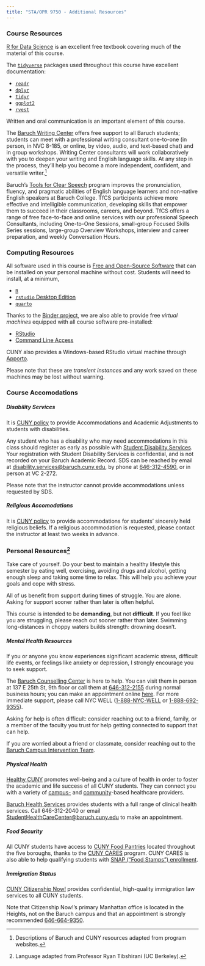 ```yaml
---
title: "STA/OPR 9750 - Additional Resources"
---
```


### Course Resources

[R for Data Science](https://r4ds.hadley.nz/) is an excellent free textbook covering much of the material of this course.

The [`tidyverse`](http://tidyverse.org) packages used throughout this course have excellent documentation:

- [`readr`](https://readr.tidyverse.org)
- [`dplyr`](https://dplyr.tidyverse.org)
- [`tidyr`](https://tidyr.tidyverse.org)
- [`ggplot2`](https://ggplot2.tidyverse.org/)
- [`rvest`](https://rvest.tidyverse.org)

Written and oral communication is an important element of this course. 

The [Baruch Writing Center](https://blogs.baruch.cuny.edu/writingcenter/) offers free support to all Baruch students; students can meet with a professional writing consultant one-to-one (in person, in NVC 8-185, or online, by video, audio, and text-based chat) and in group workshops. Writing Center consultants will work collaboratively with you to deepen your writing and English language skills. At any step in the process, they’ll help you become a more independent, confident, and versatile writer.[^0]

Baruch's [Tools for Clear Speech](https://tfcs.baruch.cuny.edu/) program improves the pronunciation, fluency, and pragmatic abilities of English language learners and non-native English speakers at Baruch College.  TfCS participants achieve more effective and intelligible communication, developing skills that empower them to succeed in their classrooms, careers, and beyond. TfCS offers a range of free face-to-face and online services with our professional Speech Consultants, including One-to-One Sessions, small-group Focused Skills Series sessions, large-group Overview Workshops, interview and career preparation, and weekly Conversation Hours. 

### Computing Resources

All software used in this course is [Free and Open-Source Software](https://en.wikipedia.org/wiki/Free_and_open-source_software) that can be installed on your personal machine without cost. Students will need to install, at a minimum, 

- [`R`](https://cloud.r-project.org/)
- [`rstudio` Desktop Edition](https://posit.co/download/rstudio-desktop/)
- [`quarto`](https://quarto.org/docs/get-started/)

Thanks to the [Binder project](https://mybinder.org/), we are also able to provide free _virtual machines_ equipped with all course software pre-installed:

- [RStudio](https://mybinder.org/v2/gh/michaelweylandt/STA9750/main?urlpath=rstudio)
- [Command Line Access](https://mybinder.org/v2/gh/michaelweylandt/STA9750/main)

CUNY also provides a Windows-based RStudio virtual machine through [Apporto](https://cuny.apporto.com/).

Please note that these are _transient instances_ and any work saved on these machines may be lost without warning. 

### Course Accomodations

##### Disability Services

It is [CUNY policy](https://www.cuny.edu/about/administration/offices/legal-affairs/policies-resources/reasonable-accommodations-and-academic-adjustments/v-accommodations/) to provide Accommodations and Academic Adjustments to students with disabilities. 

Any student who has a disability who may need accommodations in this class should register as early as possible with [Student Disability Services](https://studentaffairs.baruch.cuny.edu/student-disability-services/). Your registration with Student Disability Services is confidential, and is not recorded on your Baruch Academic Record. SDS can be reached by email at [disability.services@baruch.cuny.edu](mailto:disability.services@baruch.cuny.edu), by phone at [646-312-4590](tel:646-312-4590), or in person at VC 2-272.

Please note that the instructor cannot provide accommodations unless requested by SDS.

##### Religious Accomodations

It is [CUNY policy](https://www.cuny.edu/about/administration/offices/legal-affairs/policies-resources/reasonable-accommodations-and-academic-adjustments/vi-religious-accommodations/) to provide accommodations for students' sincerely held religious beliefs. If a religious accommodation is requested, please contact the instructor at least two weeks in advance.

### Personal Resources[^1]

Take care of yourself. Do your best to maintain a healthy lifestyle this semester by eating well, exercising, avoiding drugs and alcohol, getting enough sleep and taking some time to relax. This will help you achieve your goals and cope with stress. 

All of us benefit from support during times of struggle. You are alone. Asking for support sooner rather than later is often helpful. 

This course is intended to be **demanding**, but not **difficult**. If you feel like you are struggling, please reach out sooner rather than later. Swimming long-distances in choppy waters builds strength: drowning doesn't.

##### Mental Health Resources

If you or anyone you know experiences significant academic stress, difficult life events, or feelings like anxiety or depression, I strongly encourage you to seek support.

The [Baruch Counselling Center](https://studentaffairs.baruch.cuny.edu/counseling/) is here to help. You can visit them in person at 137 E 25th St, 9th floor  or call them at [646-312-2155](tel:646-312-2155) during normal business hours; you can make an appointment online [here](https://baruch.az1.qualtrics.com/jfe/form/SV_a4NCaYrV2Sk1cyg). For more immediate support, please call NYC WELL ([1-888-NYC-WELL](tel:646-312-2155) or [1-888-692-9355](tel:646-312-2155)). 

Asking for help is often difficult: consider reaching out to a friend, family, or a member of the faculty you trust for help getting connected to support that can help. 

If you are worried about a friend or classmate, consider reaching out to the [Baruch Campus Intervention Team](https://studentaffairs.baruch.cuny.edu/campus-intervention-team/).

##### Physical Health

[Healthy CUNY](https://www.healthycuny.org/) promotes well-being and a culture of health in order to foster the academic and life success of all CUNY students. They can connect you with a variety of [campus-](https://www.healthycuny.org/cuny-health-centers) and [community](https://www.healthycuny.org/community-health-resources)-based healthcare providers. 

[Baruch Health Services](https://studentaffairs.baruch.cuny.edu/health/) provides students with a full range of clinical health services. Call 646-312-2040 or email [StudentHealthCareCenter@baruch.cuny.edu](mailto:StudentHealthCareCenter@baruch.cuny.edu) to make an appointment.

##### Food Security

All CUNY students have access to [CUNY Food Pantries](https://www.cuny.edu/about/administration/offices/transformation/cuny-cares/food-pantry/) located throughout the five boroughs, thanks to the [CUNY CARES](https://www.cuny.edu/about/administration/offices/transformation/cuny-cares/) program. CUNY CARES is also able to help qualifying students with [SNAP ("Food Stamps") enrollment](https://www.cuny.edu/current-students/student-affairs/student-services/snap/).

##### Immigration Status

[CUNY Citizenship Now!](https://www.cuny.edu/about/administration/offices/communications-marketing/citizenship-now/) provides confidential, high-quality immigration law services to all CUNY students. 

Note that Citizenship Now!'s primary Manhattan office is located in the Heights, not on the Baruch campus and that an appointment is strongly recommended [646-664-9350](tel:646-664-9350).

[^0]: Descriptions of Baruch and CUNY resources adapted from program websites.

[^1]: Language adapted from Professor Ryan Tibshirani (UC Berkeley).
